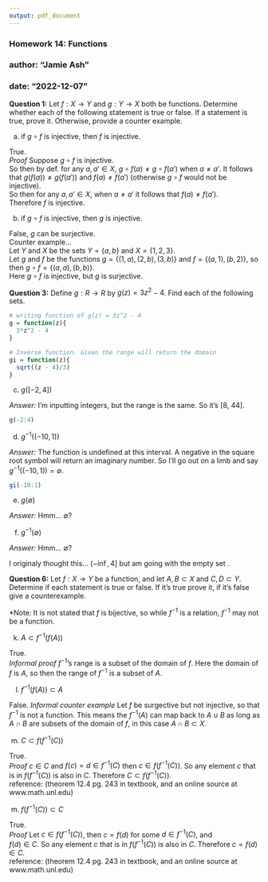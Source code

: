 ```yaml
---
output: pdf_document
---
```


### Homework 14: Functions
### author: "Jamie Ash"
### date: "2022-12-07"

**Question 1:** Let $f: X \rightarrow Y$ and $g: Y \rightarrow X$ both be functions. 
Determine whether each of the following statement is true or false. If a statement 
is true, prove it. Otherwise, provide a counter example. 

(a) if $g \circ f$ is injective, then $f$ is injective.

True.  
*Proof* Suppose $g \circ f$ is injective.   
So then by def. for any $a, a' \in X$, $g \circ f(a) \neq g \circ f(a')$ when 
$a \neq a'$. It follows that $g(f(a)) \neq g(f(a'))$ and $f(a) \neq f(a')$ 
(otherwise $g \circ f$ would not be injective).  
So then for any $a, a' \in X$, when $a \neq a'$ it follows that $f(a) \neq f(a')$.  
Therefore $f$ is injective.   


(b) if $g \circ f$ is injective, then $g$ is injective.  

False, $g$ can be surjective.   
Counter example...  
Let  $Y$ and $X$ be the sets $Y = \{a,b\}$ and $X = \{1, 2, 3\}$.   
Let $g$ and $f$ be the functions $g = \{ (1, a), (2, b), (3, b)\}$ 
and $f = \{(a, 1), (b, 2)\}$, so then $g \circ f = \{(a, a),(b, b)\}$.   
Here $g \circ f$ is injective, but $g$ is surjective.   
 
**Question 3:** Define $g: R \rightarrow R$ by $g(z) = 3z^2 - 4$. Find each of 
the following sets.

```r
# writing function of g(z) = 3z^2 - 4
g = function(z){
  3*z^2 - 4
} 

# Inverse function. Given the range will return the domain
gi = function(z){
  sqrt((z - 4)/3)
}
```

(c) $g([-2, 4])$  

*Answer:* I'm inputting integers, but the range is the same. So it's [8, 44].   
```r
g(-2:4)
```

(d) $g^{-1}((-10, 1))$ 

*Answer:* The function is undefined at this interval. A negative in the square root symbol
will return an imaginary number. So I'll go out on a limb and say $g^{-1}((-10, 1)) = \emptyset$.   

```r
gi(-10:1)
```

(e) $g(\emptyset)$  

*Answer:* Hmm... $\emptyset$?  

(f) $g^{-1}(\emptyset)$  

*Answer:*   Hmm... $\emptyset$?

I originaly thought this... $(-\inf, 4]$ but am going with the empty set .

**Question 6:** Let $f: X \rightarrow Y$ be a function, and let $A,B \subset X$
and $C, D \subset Y$. Determine if each statement is true or false. If it's true
prove it, if it's false give a counterexample.  

*Note: It is not stated that $f$ is bijective, so while $f^{-1}$ is a 
relation, $f^{-1}$ may not be a function.

(k) $A \subset f^{-1}(f(A))$  

True.   
*Informal proof*
$f^{-1}$'s range is a subset of the domain of $f$. Here the domain of 
$f$ is $A$, so then the range of $f^{-1}$ is a subset of $A$.   

(l) $f^{-1}(f(A)) \subset A$  

False. 
*Informal counter example*
Let $f$ be surgective but not injective, so that $f^{-1}$ is not a 
function. This means the $f^{-1}(A)$ can map back to $A \cup B$ as long as 
$A \cap B$ are subsets of the domain of $f$, in this case $A \cap B \subset X$. 

(m) $C \subset f(f^{-1}(C))$  

True.  
*Proof* $c \in C$ and $f(c) = d \in f^{-1}(C)$ then $c \in f(f^{-1}(C))$. So any element $c$ that is in $f(f^{-1}(C))$ is also in $C$. Therefore $C \subset f(f^{-1}(C))$.  
reference: (theorem 12.4 pg. 243 in textbook, and an online source at www.math.unl.edu) 

(m) $f(f^{-1}(C)) \subset C$  

True.  
*Proof* Let $c \in f(f^{-1}(C))$, then $c = f(d)$ for some $d \in f^{-1}(C)$, and  
$f(d) \in C$. So any element $c$ that is in $f(f^{-1}(C))$ 
is also in $C$. Therefore $c = f(d) \in C$.  
reference: (theorem 12.4 pg. 243 in textbook, and an online source at www.math.unl.edu) 
































